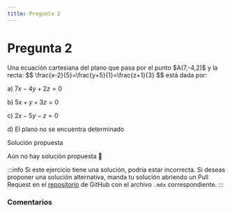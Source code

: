 ```yaml
---
title: Pregunta 2
---
```



# Pregunta 2

<div className="exercise">
Una ecuación cartesiana del plano que pasa por el punto $A(7,-4,2)$ y la recta:
$$
\frac{x-2}{5}=\frac{y+5}{1}=\frac{z+1}{3}
$$
está dada por:

a) $7 x-4 y+2 z=0$

b) $5 x+y+3 z=0$

c) $2 x-5 y-z=0$

d) El plano no se encuentra determinado
</div>

<MDXDetails>
<summary>Solución propuesta</summary>

Aún no hay solución propuesta 🥲

:::info
Si este ejercicio tiene una solución, podría estar incorrecta. Si deseas proponer una solución alternativa, manda tu solución abriendo
un Pull Request en el [repositorio](https://github.com/crow-rojas/apuntes-fundamentals/pulls) de GitHub con el archivo
`.mdx` correspondiente.
:::

</MDXDetails>

### Comentarios

<Disqus
  url="https://crow-rojas.github.io/apuntes-fundamentals/docs/mathematics/calculus-1-2-3/exercises/2017-2/p02"
  identifier="docs/mathematics/calculus-1-2-3/exercises/2017-2/p02"
  title="2017-2 Cálculo I, II y III - Pregunta 02"
/>
